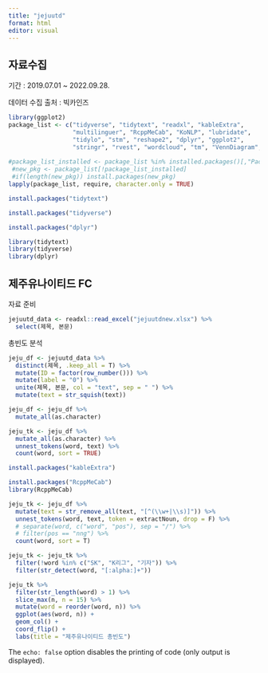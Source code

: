 ```yaml
---
title: "jejuutd"
format: html
editor: visual
---
```


## 자료수집

기간 : 2019.07.01 \~ 2022.09.28.

데이터 수집 출처 : 빅카인즈

```r
library(ggplot2)
package_list <- c("tidyverse", "tidytext", "readxl", "kableExtra", 
                  "multilinguer", "RcppMeCab", "KoNLP", "lubridate", 
                  "tidylo", "stm", "reshape2", "dplyr", "ggplot2", 
                  "stringr", "rvest", "wordcloud", "tm", "VennDiagram", "gt")
 
#package_list_installed <- package_list %in% installed.packages()[,"Package"]
 #new_pkg <- package_list[!package_list_installed]
 #if(length(new_pkg)) install.packages(new_pkg)
lapply(package_list, require, character.only = TRUE)
```

```r
install.packages("tidytext")
```

```r
install.packages("tidyverse")
```

```r
install.packages("dplyr")
```

```r
library(tidytext)
library(tidyverse)
library(dplyr)
```

## 제주유나이티드 FC

자료 준비

```r
jejuutd_data <- readxl::read_excel("jejuutdnew.xlsx") %>% 
  select(제목, 본문)
```

총빈도 분석

```r
jeju_df <- jejuutd_data %>% 
  distinct(제목, .keep_all = T) %>% 
  mutate(ID = factor(row_number())) %>% 
  mutate(label = "0") %>%
  unite(제목, 본문, col = "text", sep = " ") %>% 
  mutate(text = str_squish(text))

jeju_df <- jeju_df %>%
  mutate_all(as.character)

jeju_tk <- jeju_df %>% 
  mutate_all(as.character) %>% 
  unnest_tokens(word, text) %>%
  count(word, sort = TRUE)

install.packages("kableExtra")
```

```r
install.packages("RcppMeCab")
library(RcppMeCab)
```

```r

jeju_tk <- jeju_df %>% 
  mutate(text = str_remove_all(text, "[^(\\w+|\\s)]")) %>%  
  unnest_tokens(word, text, token = extractNoun, drop = F) %>%
  # separate(word, c("word", "pos"), sep = "/") %>% 
  # filter(pos == "nng") %>% 
  count(word, sort = T)

jeju_tk <- jeju_tk %>% 
  filter(!word %in% c("SK", "K리그", "기자")) %>% 
  filter(str_detect(word, "[:alpha:]+"))

jeju_tk %>%
  filter(str_length(word) > 1) %>%
  slice_max(n, n = 15) %>% 
  mutate(word = reorder(word, n)) %>% 
  ggplot(aes(word, n)) +
  geom_col() +
  coord_flip() +
  labs(title = "제주유나이티드 총빈도")
```

The `echo: false` option disables the printing of code (only output is displayed).
